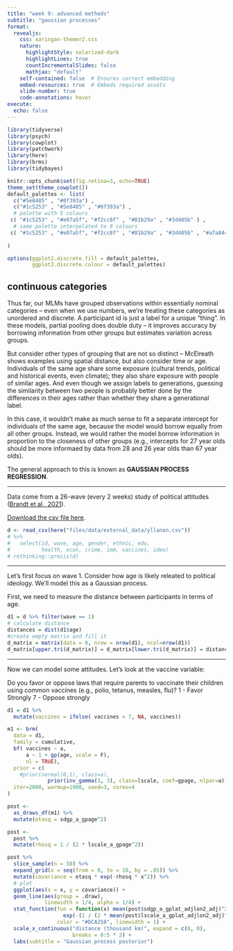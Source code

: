 ```yaml
---
title: "week 9: advanced methods"
subtitle: "gaussian processes"
format: 
  revealjs:
    css: xaringan-themer2.css
    nature:
      highlightStyle: solarized-dark
      highlightLines: true
      countIncrementalSlides: false
      mathjax: "default"
    self-contained: false  # Ensures correct embedding
    embed-resources: true  # Embeds required assets
    slide-number: true
    code-annotations: hover
execute:
  echo: false        
---
```


```r
library(tidyverse)
library(psych)
library(cowplot)
library(patchwork)
library(here)
library(brms) 
library(tidybayes) 
```


```r
knitr::opts_chunk$set(fig.retina=3, echo=TRUE)
theme_set(theme_cowplot())
default_palettes <- list(
  c("#5e8485" , "#0f393a") ,
  c("#1c5253" , "#5e8485" , "#0f393a") , 
  # palette with 5 colours
 c( "#1c5253" , "#e07a5f", "#f2cc8f" , "#81b29a" , "#3d405b" ) ,
  # same palette interpolated to 8 colours
 c( "#1c5253" , "#e07a5f", "#f2cc8f" , "#81b29a" , "#3d405b" , "#a7a844" , "#69306d" ) 
  
)

options(ggplot2.discrete.fill = default_palettes, 
        ggplot2.discrete.colour = default_palettes)
```

## continuous categories

Thus far, our MLMs have grouped observations within essentially nominal categories -- even when we use numbers, we're treating these categories as unordered and discrete. A participant id is just a label for a unique "thing". In these models, partial pooling does double duty -- it improves accuracy by borrowing information from other groups but estimates variation across groups.

But consider other types of grouping that are not so distinct -- McElreath shows examples using spatial distance, but also consider time or age. Individuals of the same age share some exposure (cultural trends, political and historical events, even climate); they also share exposure with people of similar ages. And even though we assign labels to generations, guessing the similarity between two people is probably better done by the differences in their ages rather than whether they share a generational label. 

In this case, it wouldn't make as much sense to fit a separate intercept for individuals of the same age, because the model would borrow equally from all other groups. Instead, we would rather the model borrow information in proportion to the closeness of other groups (e.g., intercepts for 27 year olds should be more informaed by data from 28 and 26 year olds than 67 year olds).

The general approach to this is known as **GAUSSIAN PROCESS REGRESSION**.


---

Data come from a 26-wave (every 2 weeks) study of political attitudes ([Brandt et al., 2021](https://openpsychologydata.metajnl.com/articles/10.5334/jopd.54#3-dataset-description)).

[Download the csv file here](https://osf.io/782ez).

```r
d <- read_csv(here("files/data/external_data/yllanon.csv")) 
# %>% 
#   select(id, wave, age, gender, ethnic, edu,
#          health, econ, crime, imm, vaccines, ideo)
# rethinking::precis(d)
```

---

Let's first focus on wave 1. Consider how age is likely releated to political ideology. We'll model this as a Gaussian process. 

First, we need to measure the distance between participants in terms of age. 

```r
d1 = d %>% filter(wave == 1)
# calculate distance
distances = dist(d1$age)
#create empty matrix and fill it
d_matrix = matrix(data = 0, nrow = nrow(d1), ncol=nrow(d1))
d_matrix[upper.tri(d_matrix)] = d_matrix[lower.tri(d_matrix)] = distances
```

---

Now we can model some attitudes. Let's look at the vaccine variable: 

Do you favor or oppose laws that require parents to vaccinate their children using common vaccines (e.g., polio, tetanus, measles, flu)?
1 - Favor Strongly
7 - Oppose strongly

```r
d1 = d1 %>% 
  mutate(vaccines = ifelse( vaccines > 7, NA, vaccines))

m1 <- brm(
  data = d1,
  family = cumulative, 
  bf( vaccines ~ a,
      a ~ 1 + gp(age, scale = F),
      nl = TRUE),
  prior = c( 
    #prior(normal(0,1), class=a),
             prior(inv_gamma(3, 3), class=lscale, coef=gpage, nlpar=a)),
  iter=2000, warmup=1000, seed=3, cores=4
)

post <-
  as_draws_df(m1) %>% 
  mutate(etasq = sdgp_a_gpage^2)

post <-
  post %>% 
  mutate(rhosq = 1 / (2 * lscale_a_gpage^2))

post %>% 
  slice_sample(n = 50) %>% 
  expand_grid(x = seq(from = 0, to = 10, by = .05)) %>% 
  mutate(covariance = etasq * exp(-rhosq * x^2)) %>%
  # plot
  ggplot(aes(x = x, y = covariance)) +
  geom_line(aes(group = .draw),
            linewidth = 1/4, alpha = 1/4) +
  stat_function(fun = function(x) mean(post$sdgp_a_gplat_adjlon2_adj)^2 *
                  exp(-(1 / (2 * mean(post$lscale_a_gplat_adjlon2_adj)^2)) * x^2),
                color = "#DCA258", linewidth = 1) +
  scale_x_continuous("distance (thousand km)", expand = c(0, 0),
                     breaks = 0:5 * 2) +
  labs(subtitle = "Gaussian process posterior")
```


